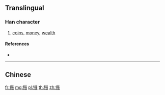{{character info/new}}
{{also|鏹}}
==Translingual==

===Han character===
{{Han char|rn=167|rad=钅|as=12|sn=17|four=|canj=CNRI,OPNRI,XXXCN}}

# [[coins]], [[money]], [[wealth]]

====References====
* {{Han ref|kx=1328.061|hdz=64260.010|uh=956A|ud=38250}}

----

==Chinese==
{{zh-see|鏹}}

[[fr:镪]]
[[mg:镪]]
[[pl:镪]]
[[th:镪]]
[[zh:镪]]